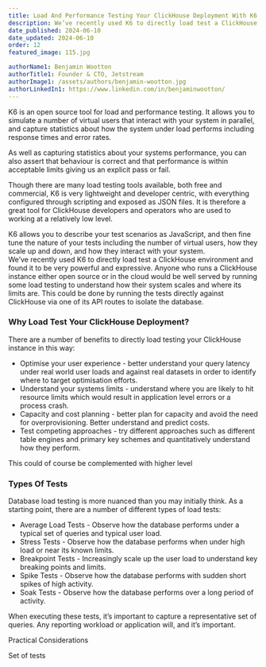 ```yaml
---
title: Load And Performance Testing Your ClickHouse Deployment With K6
description: We’ve recently used K6 to directly load test a ClickHouse environment and found it to be very powerful and expressive. 
date_published: 2024-06-10
date_updated: 2024-06-10
order: 12
featured_image: 115.jpg

authorName1: Benjamin Wootton
authorTitle1: Founder & CTO, Jetstream
authorImage1: /assets/authors/benjamin-wootton.jpg
authorLinkedIn1: https://www.linkedin.com/in/benjaminwootton/
---
```




<Article data={frontmatter}>
K6 is an open source tool for load and performance testing.  It allows you to simulate a number of virtual users that interact with your system in parallel, and capture statistics about how the system under load performs including response times and error rates.   

As well as capturing statistics about your systems performance, you can also assert that behaviour is correct and that performance is within acceptable limits giving us an explicit pass or fail.
 
Though there are many load testing tools available, both free and commercial, K6 is very lightweight and developer centric, with everything configured through scripting and exposed as JSON files.  It is therefore a great tool for ClickHouse developers and operators who are used to working at a relatively low level.  

K6 allows you to describe your test scenarios as JavaScript, and then fine tune the nature of your tests including the number of virtual users, how they scale up and down, and how they interact with your system.  
We’ve recently used K6 to directly load test a ClickHouse environment and found it to be very powerful and expressive.  Anyone who runs a ClickHouse instance either open source or in the cloud would be well served by running some load testing to understand how their system scales and where its limits are.  This could be done by running the tests directly against ClickHouse via one of its API routes to isolate the database.  

### Why Load Test Your ClickHouse Deployment?

There are a number of benefits to directly load testing your ClickHouse instance in this way:

- Optimise your user experience - better understand your query latency under real world user loads and against real datasets in order to identify where to target optimisation efforts.    
- Understand your systems limits - understand where you are likely to hit resource limits which would result in application level errors or a process crash.  
- Capacity and cost planning - better plan for capacity and avoid the need for overprovisioning.  Better understand and predict costs. 
- Test competing approaches - try different approaches such as different table engines and primary key schemes and quantitatively understand how they perform.   	

This could of course be complemented with higher level 

### Types Of Tests

Database load testing is more nuanced than you may initially think.  As a starting point, there are a number of different types of load tests:

- Average Load Tests - Observe how the database performs under a typical set of queries and typical user load.  
- Stress Tests - Observe how the database performs when under high load or near its known limits.  
- Breakpoint Tests - Increasingly scale up the user load to understand key breaking points and limits.  
- Spike Tests - Observe how the database performs with sudden short spikes of high activity.  
- Soak Tests - Observe how the database performs over a long period of activity.  

When executing these tests, it’s important to capture a representative set of queries.  Any reporting workload or application will, and it’s important.  

Practical Considerations

Set of tests





</Article>